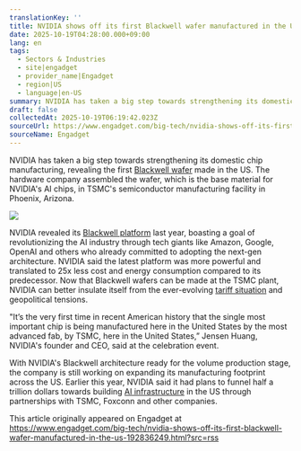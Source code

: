 ```yaml
---
translationKey: ''
title: NVIDIA shows off its first Blackwell wafer manufactured in the US
date: 2025-10-19T04:28:00.000+09:00
lang: en
tags:
  - Sectors & Industries
  - site|engadget
  - provider_name|Engadget
  - region|US
  - language|en-US
summary: NVIDIA has taken a big step towards strengthening its domestic chip manufacturing, revealing the first Blackwell wafer made in the US. The hardware company assembled the wafer, which is the base material for NVIDIA's AI chips, in TSMC's semiconductor manufacturing facility in Phoenix, Arizona.
draft: false
collectedAt: 2025-10-19T06:19:42.023Z
sourceUrl: https://www.engadget.com/big-tech/nvidia-shows-off-its-first-blackwell-wafer-manufactured-in-the-us-192836249.html?src=rss
sourceName: Engadget
---
```

NVIDIA has taken a big step towards strengthening its domestic chip manufacturing, revealing the first [Blackwell wafer](https://blogs.nvidia.com/blog/tsmc-blackwell-manufacturing/) made in the US. The hardware company assembled the wafer, which is the base material for NVIDIA's AI chips, in TSMC's semiconductor manufacturing facility in Phoenix, Arizona. 

![](/images/posts/GettyImages-2183848501.webp)

NVIDIA revealed its [Blackwell platform](https://www.engadget.com/nvidias-gpus-powered-the-ai-revolution-its-new-blackwell-chips-are-up-to-30-times-faster-001059577.html) last year, boasting a goal of revolutionizing the AI industry through tech giants like Amazon, Google, OpenAI and others who already committed to adopting the next-gen architecture. NVIDIA said the latest platform was more powerful and translated to 25x less cost and energy consumption compared to its predecessor. Now that Blackwell wafers can be made at the TSMC plant, NVIDIA can better insulate itself from the ever-evolving [tariff situation](https://www.engadget.com/mobile/smartphones/trump-threatens-a-25-percent-tariff-on-all-smartphones-not-made-in-the-us-195122531.html) and geopolitical tensions.

"It’s the very first time in recent American history that the single most important chip is being manufactured here in the United States by the most advanced fab, by TSMC, here in the United States,” Jensen Huang, NVIDIA's founder and CEO, said at the celebration event.

With NVIDIA's Blackwell architecture ready for the volume production stage, the company is still working on expanding its manufacturing footprint across the US. Earlier this year, NVIDIA said it had plans to funnel half a trillion dollars towards building [AI infrastructure](https://blogs.nvidia.com/blog/nvidia-manufacture-american-made-ai-supercomputers-us/) in the US through partnerships with TSMC, Foxconn and other companies.

This article originally appeared on Engadget at https://www.engadget.com/big-tech/nvidia-shows-off-its-first-blackwell-wafer-manufactured-in-the-us-192836249.html?src=rss
